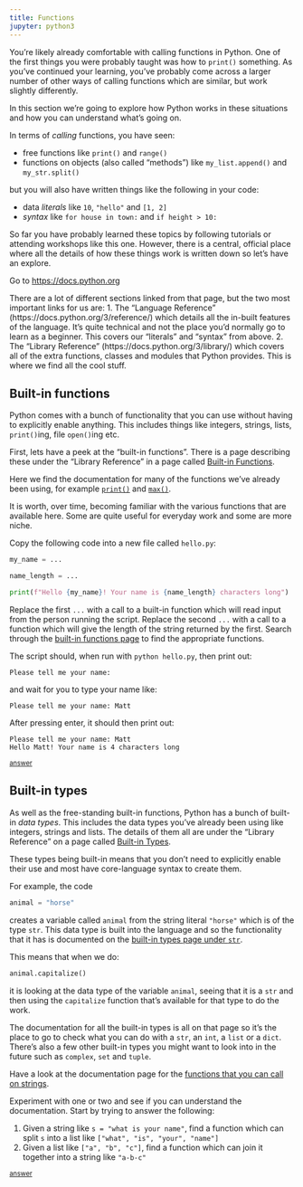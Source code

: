 ```yaml
---
title: Functions
jupyter: python3
---
```




You're likely already comfortable with calling functions in Python. One of the first things you were probably taught was how to `print()` something. As you've continued your learning, you've probably come across a larger number of other ways of calling functions which are similar, but work slightly differently.

In this section we're going to explore how Python works in these situations and how you can understand what's going on.

In terms of *calling* functions, you have seen:

- free functions like `print()` and `range()`
- functions on objects (also called "methods") like `my_list.append()` and `my_str.split()`

but you will also have written things like the following in your code:

- data *literals* like `10`, `"hello"` and `[1, 2]`
- *syntax* like `for house in town:` and `if height > 10:`

So far you have probably learned these topics by following tutorials or attending workshops like this one. However, there is a central, official place where all the details of how these things work is written down so let's have an explore.

Go to <https://docs.python.org>

There are a lot of different sections linked from that page, but the two most important links for us are:
1. The "Language Reference" (https://docs.python.org/3/reference/) which details all the in-built features of the language. It's quite technical and not the place you'd normally go to learn as a beginner. This covers our "literals" and "syntax" from above.
2. The "Library Reference" (https://docs.python.org/3/library/) which covers all of the extra functions, classes and modules that Python provides. This is where we find all the cool stuff.

## Built-in functions

Python comes with a bunch of functionality that you can use without having to explicitly enable anything. This includes things like integers, strings, lists, `print()`ing, file `open()`ing etc.

First, lets have a peek at the "built-in functions". There is a page describing these under the "Library Reference" in a page called [Built-in Functions](https://docs.python.org/3/library/functions.html).

Here we find the documentation for many of the functions we've already been using, for example [`print()`](https://docs.python.org/3/library/functions.html#print) and [`max()`](https://docs.python.org/3/library/functions.html#max).

It is worth, over time, becoming familiar with the various functions that are available here. Some are quite useful for everyday work and some are more niche.

::: {#exercise-1 .callout-tip title="Exercise 1" icon=false} 

Copy the following code into a new file called `hello.py`:

```python
my_name = ...

name_length = ...

print(f"Hello {my_name}! Your name is {name_length} characters long")
```

Replace the first `...` with a call to a built-in function which will read input from the person running the script.
Replace the second `...` with a call to a function which will give the length of the string returned by the first.
Search through the [built-in functions page](https://docs.python.org/3/library/functions.html) to find the appropriate functions.

The script should, when run with `python hello.py`, then print out:

```
Please tell me your name: 
```

and wait for you to type your name like:

```
Please tell me your name: Matt
```

After pressing enter, it should then print out:

```
Please tell me your name: Matt
Hello Matt! Your name is 4 characters long
```

[<small>answer</small>](../answers/answer_hello_name.qmd)

:::


## Built-in types

As well as the free-standing built-in functions, Python has a bunch of built-in *data types*. This includes the data types you've already been using like integers, strings and lists. The details of them all are under the "Library Reference" on a page called [Built-in Types](https://docs.python.org/3/library/stdtypes.html).

These types being built-in means that you don't need to explicitly enable their use and most have core-language syntax to create them.

For example, the code

```python
animal = "horse"
```

creates a variable called `animal` from the string literal `"horse"` which is of the type `str`. This data type is built into the language and so the functionality that it has is documented on the [built-in types page under `str`](https://docs.python.org/3/library/stdtypes.html#text-sequence-type-str).

This means that when we do:

```python
animal.capitalize()
```

it is looking at the data type of the variable `animal`, seeing that it is a `str` and then using the `capitalize` function that's available for that type to do the work.

The documentation for all the built-in types is all on that page so it's the place to go to check what you can do with a `str`, an `int`, a `list` or a `dict`. There's also a few other built-in types you might want to look into in the future such as `complex`, `set` and `tuple`.

::: {#exercise-2 .callout-tip title="Exercise 2" icon=false} 
Have a look at the documentation page for the [functions that you can call on strings](https://docs.python.org/3/library/stdtypes.html#string-methods).

Experiment with one or two and see if you can understand the documentation. Start by trying to answer the following:

1. Given a string like `s = "what is your name"`, find a function which can split `s` into a list like `["what", "is", "your", "name"]`
2. Given a list like `["a", "b", "c"]`, find a function which can join it together into a string like `"a-b-c"`

[<small>answer</small>](../answers/answer_string_methods.qmd)
:::

